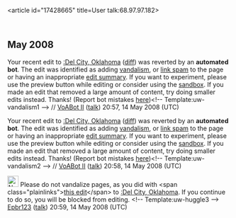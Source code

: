 <article id="17428665" title=User talk:68.97.97.182>
	<talkpage id="17428665" title="User talk:68.97.97.182">
== May 2008 ==
{{{icon|[[Image:Information.svg|25px]] }}} Your recent edit to [[:Del City, Oklahoma]] ([http://en.wikipedia.org/w/index.php?title=Del_City%2C_Oklahoma&amp;curid=130447&amp;diff=212441903&amp;oldid=211857666 diff]) was reverted by an '''automated bot'''. The edit was identified as adding [[WP:VAND|vandalism]], or [[WP:SPAM|link spam]] to the page or having an inappropriate [[WP:ES|edit summary]]. If you want to experiment, please use the preview button while editing or consider using the [[Wikipedia:Sandbox|sandbox]]. If you made an edit that removed a large amount of content, try doing smaller edits instead. Thanks! (Report bot mistakes [[User:VoABot_II/Mistakes|here]])&lt;!-- Template:uw-vandalism1 --&gt; // [[User:VoABot II|VoABot II]] ([[User talk:VoABot II|talk]]) 20:57, 14 May 2008 (UTC)

{{{icon|[[Image:Nuvola apps important.svg|25px]] }}} Your recent edit to [[:Del City, Oklahoma]] ([http://en.wikipedia.org/w/index.php?title=Del_City%2C_Oklahoma&amp;curid=130447&amp;diff=212442029&amp;oldid=212441920 diff]) was reverted by an '''automated bot'''. The edit was identified as adding [[WP:VAND|vandalism]], or [[WP:SPAM|link spam]] to the page or having an inappropriate [[WP:ES|edit summary]]. If you want to experiment, please use the preview button while editing or consider using the [[Wikipedia:Sandbox|sandbox]]. If you made an edit that removed a large amount of content, try doing smaller edits instead. Thanks! (Report bot mistakes [[User:VoABot_II/Mistakes|here]])&lt;!-- Template:uw-vandalism2 --&gt; // [[User:VoABot II|VoABot II]] ([[User talk:VoABot II|talk]]) 20:58, 14 May 2008 (UTC)

[[Image:Nuvola apps important.svg|25px|left]] Please do not vandalize pages, as you did with &lt;span class=&quot;plainlinks&quot;&gt;[http://en.wikipedia.org/wiki/Del_City,_Oklahoma?diff=212442370 this edit]&lt;/span&gt; to [[:Del City, Oklahoma]]. If you continue to do so, you will be blocked from editing. &lt;!-- Template:uw-huggle3 --&gt; [[User:Epbr123|Epbr123]] ([[User talk:Epbr123|talk]]) 20:59, 14 May 2008 (UTC)
	</talkpage>
</article>